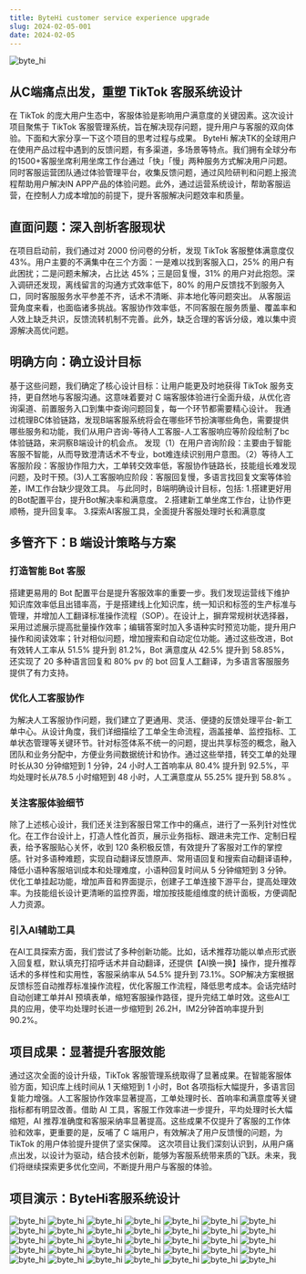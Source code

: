 ```yaml
---
title: ByteHi customer service experience upgrade
slug: 2024-02-05-001
date: 2024-02-05
---
```


<Image src="/byte_hi/byte_hi.001.png" alt="byte_hi" className="mb-6 rounded-lg" />

## 从C端痛点出发，重塑 TikTok 客服系统设计
在 TikTok 的庞大用户生态中，客服体验是影响用户满意度的关键因素。这次设计项目聚焦于 TikTok 客服管理系统，旨在解决现存问题，提升用户与客服的双向体验。下面和大家分享一下这个项目的思考过程与成果。
ByteHi 解决TK的全球用户在使用产品过程中遇到的反馈问题，有多渠道，多场景等特点。我们拥有全球分布的1500+客服坐席利用坐席工作台通过「快」「慢」两种服务方式解决用户问题。同时客服运营团队通过体验管理平台，收集反馈问题，通过风险研判和问题上报流程帮助用户解决IN APP产品的体验问题。此外，通过运营系统设计，帮助客服运营，在控制人力成本增加的前提下，提升客服解决问题效率和质量。

## 直面问题：深入剖析客服现状
在项目启动前，我们通过对 2000 份问卷的分析，发现 TikTok 客服整体满意度仅 43%。用户主要的不满集中在三个方面：一是难以找到客服入口，25% 的用户有此困扰；二是问题未解决，占比达 45%；三是回复慢，31% 的用户对此抱怨。深入调研还发现，离线留言的沟通方式效率低下，80% 的用户反馈找不到服务入口，同时客服服务水平参差不齐，话术不清晰、非本地化等问题突出。
从客服运营角度来看，也面临诸多挑战。客服协作效率低，不同客服在服务质量、覆盖率和人效上缺乏共识，反馈流转机制不完善。此外，缺乏合理的客诉分级，难以集中资源解决高优问题。

## 明确方向：确立设计目标
基于这些问题，我们确定了核心设计目标：让用户能更及时地获得 TikTok 服务支持，更自然地与客服沟通。这意味着要对 C 端客服体验进行全面升级，从优化咨询渠道、前置服务入口到集中查询问题回复，每一个环节都需要精心设计。
我通过梳理BC体验链路，发现B端客服系统将会在哪些环节扮演哪些角色，需要提供哪些服务和功能，我们从用户咨询-等待人工客服-人工客服响应等阶段绘制了bc体验链路，来洞察B端设计的机会点。
发现（1）在用户咨询阶段：主要由于智能客服不智能，从而导致澄清话术不专业，bot难连续识别用户意图。（2）等待人工客服阶段：客服协作阻力大，工单转交效率低，客服协作链路长，技能组长难发现问题，及时干预。(3)人工客服响应阶段：客服回复慢，多语言找回复文案等体验差，IM工作台缺少提效工具。
与此同时，B端明确设计目标，包括:
1.搭建更好用的Bot配置平台，提升Bot解决率和满意度。 
2.搭建新工单坐席工作台，让协作更顺畅，提升回复率。
3.探索AI客服工具，全面提升客服处理时长和满意度

## 多管齐下：B 端设计策略与方案
### 打造智能 Bot 客服
搭建更易用的 Bot 配置平台是提升客服效率的重要一步。我们发现运营线下维护知识库效率低且出错率高，于是搭建线上化知识库，统一知识和标签的生产标准与管理，并增加人工翻译标准操作流程（SOP）。在设计上，摒弃常规树状选择器，采用过滤展示提高批量操作效率；编辑答案时加入多语种实时预览功能，提升用户操作和阅读效率；针对相似问题，增加搜索和自动定位功能。通过这些改进，Bot 有效转人工率从 51.5% 提升到 81.2%，Bot 满意度从 42.5% 提升到 58.85%，还实现了 20 多种语言回复和 80% pv 的 bot 回复人工翻译，为多语言客服服务提供了有力支持。

### 优化人工客服协作
为解决人工客服协作问题，我们建立了更通用、灵活、便捷的反馈处理平台-新工单中心。从设计角度，我们详细描绘了工单全生命流程，涵盖接单、监控指标、工单状态管理等关键环节。针对标签体系不统一的问题，提出共享标签的概念，融入团队和业务分配中，方便业务间数据统计和协作。通过这些举措，转交工单的处理时长从30 分钟缩短到 1 分钟，24 小时人工首响率从 80.4% 提升到 92.5%，平均处理时长从78.5 小时缩短到 48 小时，人工满意度从 55.25% 提升到 58.8% 。

### 关注客服体验细节
除了上述核心设计，我们还关注到客服日常工作中的痛点，进行了一系列针对性优化。在工作台设计上，打造人性化首页，展示业务指标、跟进未完工作、定制日程表，给予客服贴心关怀，收到 120 条积极反馈，有效提升了客服对工作的掌控感。针对多语种难题，实现自动翻译反馈原声、常用语回复和搜索自动翻译语种，降低小语种客服培训成本和处理难度，小语种回复时间从 5 分钟缩短到 3 分钟。优化工单挂起功能，增加声音和界面提示，创建子工单连接下游平台，提高处理效率。为技能组长设计更清晰的监控界面，增加按技能组维度的统计面板，方便调配人力资源。
### 引入AI辅助工具
在AI工具探索方面，我们尝试了多种创新功能。比如，话术推荐功能以单点形式嵌入回复框，默认填充打招呼话术并自动翻译，还提供【AI换一换】操作，提升推荐话术的多样性和实用性，客服采纳率从 54.5% 提升到 73.1%。SOP解决方案根据反馈标签自动推荐标准操作流程，优化客服工作流程，降低思考成本。会话完结时自动创建工单并AI 预填表单，缩短客服操作路径，提升完结工单时效。这些AI工具的应用，使平均处理时长进一步缩短到 26.2H，IM2分钟首响率提升到 90.2%。

## 项目成果：显著提升客服效能
通过这次全面的设计升级，TikTok 客服管理系统取得了显著成果。在智能客服体验方面，知识库上线时间从 1 天缩短到 1 小时，Bot 各项指标大幅提升，多语言回复能力增强。人工客服协作效率显著提高，工单处理时长、首响率和满意度等关键指标都有明显改善。借助 AI 工具，客服工作效率进一步提升，平均处理时长大幅缩短，AI 推荐准确度和客服采纳率显著提高。这些成果不仅提升了客服的工作体验和效率，更重要的是，反哺了 C 端用户，有效解决了用户反馈慢的问题，为 TikTok 的用户体验提升提供了坚实保障。
这次项目让我们深刻认识到，从用户痛点出发，以设计为驱动，结合技术创新，能够为客服系统带来质的飞跃。未来，我们将继续探索更多优化空间，不断提升用户与客服的体验。

## 项目演示：ByteHi客服系统设计
<Image src="/byte_hi/byte_hi.002.png" alt="byte_hi" className="mb-6 mt-6 rounded-lg" />
<Image src="/byte_hi/byte_hi.003.png" alt="byte_hi" className="mb-6 rounded-lg" />
<Image src="/byte_hi/byte_hi.004.png" alt="byte_hi" className="mb-6 rounded-lg" />
<Image src="/byte_hi/byte_hi.005.png" alt="byte_hi" className="mb-6 rounded-lg" />
<Image src="/byte_hi/byte_hi.006.png" alt="byte_hi" className="mb-6 rounded-lg" />
<Image src="/byte_hi/byte_hi.007.png" alt="byte_hi" className="mb-6 rounded-lg" />
<Image src="/byte_hi/byte_hi.008.png" alt="byte_hi" className="mb-6 rounded-lg" />
<Image src="/byte_hi/byte_hi.009.png" alt="byte_hi" className="mb-6 rounded-lg" />
<Image src="/byte_hi/byte_hi.010.png" alt="byte_hi" className="mb-6 rounded-lg" />
<Image src="/byte_hi/byte_hi.011.png" alt="byte_hi" className="mb-6 rounded-lg" />
<Image src="/byte_hi/byte_hi.013.png" alt="byte_hi" className="mb-6 rounded-lg" />
<Image src="/byte_hi/byte_hi.014.png" alt="byte_hi" className="mb-6 rounded-lg" />
<Image src="/byte_hi/byte_hi.015.png" alt="byte_hi" className="mb-6 rounded-lg" />
<Image src="/byte_hi/byte_hi.016.png" alt="byte_hi" className="mb-6 rounded-lg" />
<Image src="/byte_hi/byte_hi.017.png" alt="byte_hi" className="mb-6 rounded-lg" />
<Image src="/byte_hi/byte_hi.018.png" alt="byte_hi" className="mb-6 rounded-lg" />
<Image src="/byte_hi/byte_hi.019.png" alt="byte_hi" className="mb-6 rounded-lg" />
<Image src="/byte_hi/byte_hi.020.png" alt="byte_hi" className="mb-6 rounded-lg" />
<Image src="/byte_hi/byte_hi.021.png" alt="byte_hi" className="mb-6 rounded-lg" />
<Image src="/byte_hi/byte_hi.022.png" alt="byte_hi" className="mb-6 rounded-lg" />
<Image src="/byte_hi/byte_hi.023.png" alt="byte_hi" className="mb-6 rounded-lg" />
<Image src="/byte_hi/byte_hi.024.png" alt="byte_hi" className="mb-6 rounded-lg" />
<Image src="/byte_hi/byte_hi.025.png" alt="byte_hi" className="mb-6 rounded-lg" />
<Image src="/byte_hi/byte_hi.026.png" alt="byte_hi" className="mb-6 rounded-lg" />
<Image src="/byte_hi/byte_hi.027.png" alt="byte_hi" className="mb-6 rounded-lg" />
<Image src="/byte_hi/byte_hi.029.png" alt="byte_hi" className="mb-6 rounded-lg" />
<Image src="/byte_hi/byte_hi.030.png" alt="byte_hi" className="mb-6 rounded-lg" />
<Image src="/byte_hi/byte_hi.031.png" alt="byte_hi" className="mb-6 rounded-lg" />
<Image src="/byte_hi/byte_hi.032.png" alt="byte_hi" className="mb-6 rounded-lg" />
<Image src="/byte_hi/byte_hi.033.png" alt="byte_hi" className="mb-6 rounded-lg" />
<Image src="/byte_hi/byte_hi.034.png" alt="byte_hi" className="mb-6 rounded-lg" />
<Image src="/byte_hi/byte_hi.035.png" alt="byte_hi" className="mb-6 rounded-lg" />
<Image src="/byte_hi/byte_hi.036.png" alt="byte_hi" className="mb-6 rounded-lg" />
<Image src="/byte_hi/byte_hi.037.png" alt="byte_hi" className="mb-6 rounded-lg" />
<Image src="/byte_hi/byte_hi.038.png" alt="byte_hi" className="mb-6 rounded-lg" />
